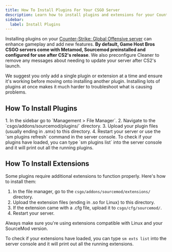```yaml
---
title: How To Install Plugins For Your CSGO Server
description: Learn how to install plugins and extensions for your Counter-Strike Global Offensive dedicated server
sidebar:
  label: Install Plugins
---
```


Installing plugins on your [Counter-Strike: Global Offensive server](https://www.gamehostbros.com/csgo-server-hosting/) can enhance gameplay and add new features. **By default, Game Host Bros CSGO servers come with Metamod, Sourcemod preinstalled and configured for use after CS2's release**. We also preconfigure Cleaner to remove any messages about needing to update your server after CS2's launch. 

We suggest you only add a single plugin or extension at a time and ensure it's working before moving onto installing another plugin. Installing lots of plugins at once makes it much harder to troubleshoot what is causing problems.

## How To Install Plugins
<Steps>
1. In the sidebar go to `Management > File Manager`.
2. Navigate to the `csgo/addons/sourcemod/plugins/` directory.
3. Upload your plugin files (usually ending in .smx) to this directory.
4. Restart your server or use the `sm plugins refresh` command in the server console.
</Steps>
To check if your plugins have loaded, you can type `sm plugins list` into the server console and it will print out all the running plugins.

## How To Install Extensions

Some plugins require additional extensions to function properly. Here's how to install them:
<Steps>
1. In the file manager, go to the `csgo/addons/sourcemod/extensions/` directory.
2. Upload the extension files (ending in .so for Linux) to this directory.
3. If the extension came with a .cfg file, upload it to `csgo/cfg/sourcemod/`.
4. Restart your server.
</Steps>
Always make sure you're using extensions compatible with Linux and your SourceMod version.

To check if your extensions have loaded, you can type `sm exts list` into the server console and it will print out all the running extensions.
